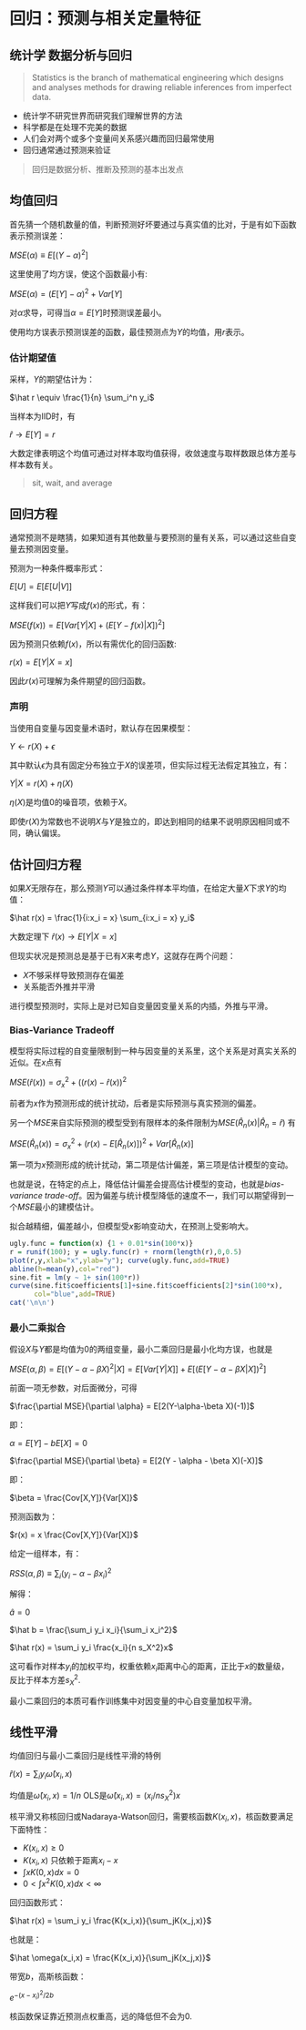 # 回归：预测与相关定量特征

## 统计学 数据分析与回归

> Statistics is the branch of mathematical engineering which designs and analyses methods for drawing reliable inferences from imperfect data.

- 统计学不研究世界而研究我们理解世界的方法
- 科学都是在处理不完美的数据
- 人们会对两个或多个变量间关系感兴趣而回归最常使用
- 回归通常通过预测来验证

> 回归是数据分析、推断及预测的基本出发点

## 均值回归

首先猜一个随机数量的值，判断预测好坏要通过与真实值的比对，于是有如下函数表示预测误差：

$MSE(\alpha) \equiv E[(Y - \alpha)^2]$

这里使用了均方误，使这个函数最小有:

$MSE(\alpha) = (E[Y]-\alpha)^2 + Var[Y]$

对$\alpha$求导，可得当$\alpha = E[Y]$时预测误差最小。

使用均方误表示预测误差的函数，最佳预测点为$Y$的均值，用$r$表示。

### 估计期望值

采样，$Y$的期望估计为：

$\hat r \equiv \frac{1}{n} \sum_i^n y_i$

当样本为IID时，有

$\hat r \rightarrow E[Y] = r$

大数定律表明这个均值可通过对样本取均值获得，收敛速度与取样数跟总体方差与样本数有关。

> sit, wait, and average

## 回归方程

通常预测不是瞎猜，如果知道有其他数量与要预测的量有关系，可以通过这些自变量去预测因变量。

预测为一种条件概率形式：

$E[U] = E[E[U|V]]$

这样我们可以把$Y$写成$f(x)$的形式，有：

$MSE(f(x)) = E[Var[Y|X]+(E[Y - f(x)|X])^2]$

因为预测只依赖$f(x)$，所以有需优化的回归函数:

$r(x) = E[Y|X = x]$

因此$r(x)$可理解为条件期望的回归函数。

### 声明

当使用自变量与因变量术语时，默认存在因果模型：

$Y \leftarrow r(X) + \epsilon$

其中默认$\epsilon$为具有固定分布独立于$X$的误差项，但实际过程无法假定其独立，有：

$Y|X = r(X) + \eta(X)$

$\eta(X)$是均值0的噪音项，依赖于$X$。

即使$r(X)$为常数也不说明$X$与$Y$是独立的，即达到相同的结果不说明原因相同或不同，确认偏误。

## 估计回归方程

如果$X$无限存在，那么预测$Y$可以通过条件样本平均值，在给定大量$X$下求$Y$的均值：

$\hat r(x) = \frac{1}{i:x_i  = x} \sum_{i:x_i = x} y_i$

大数定理下 $\hat r(x) \rightarrow E[Y|X=x]$

但现实状况是预测总是基于已有$X$来考虑$Y$，这就存在两个问题：

- $X$不够采样导致预测存在偏差
- 关系能否外推并平滑

进行模型预测时，实际上是对已知自变量因变量关系的内插，外推与平滑。

### Bias-Variance Tradeoff

模型将实际过程的自变量限制到一种与因变量的关系里，这个关系是对真实关系的近似。在$x$点有

$MSE(\hat r(x)) = \sigma_x^2 + ((r(x) - \hat r(x))^2$

前者为$x$作为预测形成的统计扰动，后者是实际预测与真实预测的偏差。

另一个$MSE$来自实际预测的模型受到有限样本的条件限制为$MSE(\hat R_n (x)| \hat R_n = \hat r)$ 有

$MSE(\hat R_n(x)) = \sigma_x^2 + (r(x) - E[\hat R_n(x)])^2 + Var[\hat R_n(x)]$

第一项为$x$预测形成的统计扰动，第二项是估计偏差，第三项是估计模型的变动。

也就是说，在特定的点上，降低估计偏差会提高估计模型的变动，也就是*bias-variance trade-off*。因为偏差与统计模型降低的速度不一，我们可以期望得到一个$MSE$最小的建模估计。

拟合越精细，偏差越小，但模型受$x$影响变动大，在预测上受影响大。

```r
ugly.func = function(x) {1 + 0.01*sin(100*x)}
r = runif(100); y = ugly.func(r) + rnorm(length(r),0,0.5)
plot(r,y,xlab="x",ylab="y"); curve(ugly.func,add=TRUE)
abline(h=mean(y),col="red")
sine.fit = lm(y ~ 1+ sin(100*r))
curve(sine.fit$coefficients[1]+sine.fit$coefficients[2]*sin(100*x),
      col="blue",add=TRUE)
cat('\n\n') 
```

### 最小二乘拟合

假设$X$与$Y$都是均值为0的两组变量，最小二乘回归是最小化均方误，也就是

$MSE(\alpha,\beta) = E[(Y-\alpha-\beta X)^2|X] = E[Var[Y|X]]+E[(E[Y-\alpha-\beta X|X])^2]$

前面一项无参数，对后面微分，可得

$\frac{\partial MSE}{\partial \alpha} = E[2(Y-\alpha-\beta X)(-1)]$

即：

$\alpha = E[Y] - b E[X] = 0$

$\frac{\partial MSE}{\partial \beta} = E[2(Y - \alpha - \beta X)(-X)]$

即：

$\beta = \frac{Cov[X,Y]}{Var[X]}$

预测函数为：

$r(x) = x \frac{Cov[X,Y]}{Var[X]}$

给定一组样本，有：

$RSS(\alpha,\beta) \equiv \sum_i(y_i - \alpha - \beta x_i)^2$

解得：

$\hat a = 0$

$\hat b = \frac{\sum_i y_i x_i}{\sum_i x_i^2}$

$\hat r(x) = \sum_i y_i \frac{x_i}{n s_X^2}x$

这可看作对样本$y_i$的加权平均，权重依赖$x_i$距离中心的距离，正比于$x$的数量级，反比于样本方差$s_X^2$.

最小二乘回归的本质可看作训练集中对因变量的中心自变量加权平滑。

## 线性平滑

均值回归与最小二乘回归是线性平滑的特例

$\hat r(x)=\sum_i y_i \hat \omega (x_i,x)$

均值是$\hat \omega(x_i,x) = 1/n$ OLS是$\hat \omega(x_i,x) = (x_i/ns_X^2)x$

核平滑又称核回归或Nadaraya-Watson回归，需要核函数$K(x_i,x)$，核函数要满足下面特性：

- $K(x_i,x)\geq 0$
- $K(x_i,x)$ 只依赖于距离$x_i - x$
- $\int x K(0,x) dx = 0$
- $0 < \int x^2 K(0,x) dx < \infty$

回归函数形式：

$\hat r(x) = \sum_i y_i \frac{K(x_i,x)}{\sum_jK(x_j,x)}$

也就是：

$\hat \omega(x_i,x) = \frac{K(x_i,x)}{\sum_jK(x_j,x)}$

带宽$b$，高斯核函数：

$e^{-(x-x_i)^2/2b}$

核函数保证靠近预测点权重高，远的降低但不会为0.